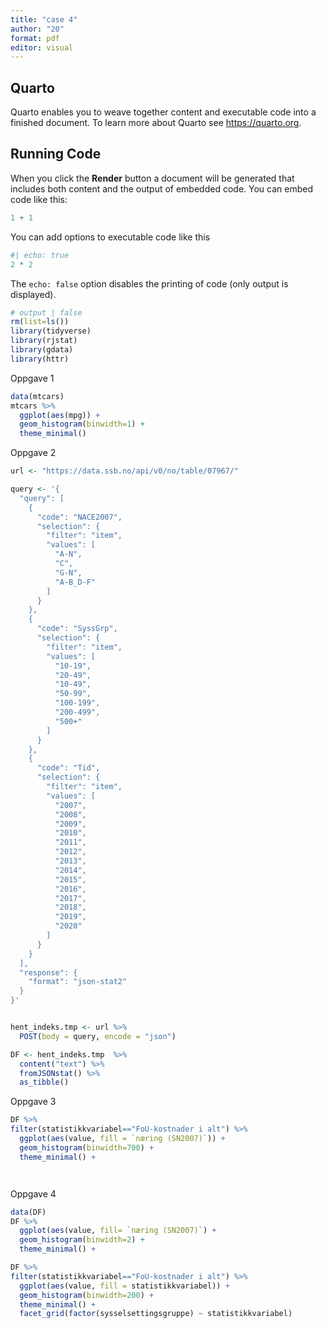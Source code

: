 ---
title: "case 4"
author: "20"
format: pdf
editor: visual
---

## Quarto

Quarto enables you to weave together content and executable code into a finished document. To learn more about Quarto see <https://quarto.org>.

## Running Code

When you click the **Render** button a document will be generated that includes both content and the output of embedded code. You can embed code like this:

```{r}
1 + 1
```

You can add options to executable code like this

```{r}
#| echo: true
2 * 2
```

The `echo: false` option disables the printing of code (only output is displayed).

```{r}
# output | false
rm(list=ls()) 
library(tidyverse)
library(rjstat)
library(gdata)
library(httr)
```

Oppgave 1

```{r}
data(mtcars)
mtcars %>%
  ggplot(aes(mpg)) +
  geom_histogram(binwidth=1) +
  theme_minimal()
```

Oppgave 2

```{r}
url <- "https://data.ssb.no/api/v0/no/table/07967/"

query <- '{
  "query": [
    {
      "code": "NACE2007",
      "selection": {
        "filter": "item",
        "values": [
          "A-N",
          "C",
          "G-N",
          "A-B_D-F"
        ]
      }
    },
    {
      "code": "SyssGrp",
      "selection": {
        "filter": "item",
        "values": [
          "10-19",
          "20-49",
          "10-49",
          "50-99",
          "100-199",
          "200-499",
          "500+"
        ]
      }
    },
    {
      "code": "Tid",
      "selection": {
        "filter": "item",
        "values": [
          "2007",
          "2008",
          "2009",
          "2010",
          "2011",
          "2012",
          "2013",
          "2014",
          "2015",
          "2016",
          "2017",
          "2018",
          "2019",
          "2020"
        ]
      }
    }
  ],
  "response": {
    "format": "json-stat2"
  }
}'


hent_indeks.tmp <- url %>%
  POST(body = query, encode = "json")

DF <- hent_indeks.tmp  %>%
  content("text") %>%
  fromJSONstat() %>%
  as_tibble()
```

Oppgave 3

```{r}
DF %>%
filter(statistikkvariabel=="FoU-kostnader i alt") %>%
  ggplot(aes(value, fill = `næring (SN2007)`)) +
  geom_histogram(binwidth=700) +
  theme_minimal() +
```

```{r}

```

```{facet_grid(~ sysselsettingsgruppe)}
```

Oppgave 4

```{r}
data(DF)
DF %>%
  ggplot(aes(value, fill= `næring (SN2007)`) +
  geom_histogram(binwidth=2) +
  theme_minimal() +
```

```{r}

DF %>%
filter(statistikkvariabel=="FoU-kostnader i alt") %>%
  ggplot(aes(value, fill = statistikkvariabel)) +
  geom_histogram(binwidth=200) +
  theme_minimal() +
  facet_grid(factor(sysselsettingsgruppe) ~ statistikkvariabel)
```
